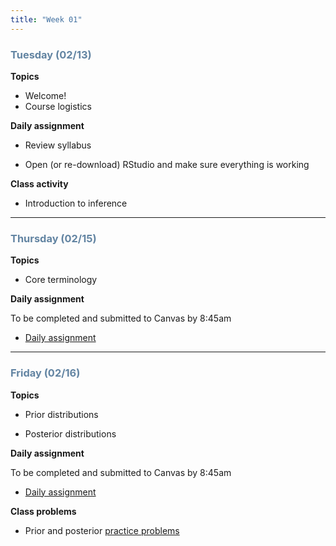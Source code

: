 ```yaml
---
title: "Week 01"
---
```


::: {style="color: #6284a2"}
### Tuesday (02/13)
:::

**Topics**

-   Welcome!
-   Course logistics

**Daily assignment**

-   Review syllabus

-   Open (or re-download) RStudio and make sure everything is working

**Class activity**

-   Introduction to inference

------------------------------------------------------------------------

::: {style="color: #6284a2"}
### Thursday (02/15)
:::

**Topics**

-   Core terminology

**Daily assignment**

To be completed and submitted to Canvas by 8:45am

-   [Daily assignment](daily/DA_01.pdf)

------------------------------------------------------------------------

::: {style="color: #6284a2"}
### Friday (02/16)
:::

**Topics**

-   Prior distributions

-   Posterior distributions

**Daily assignment**

To be completed and submitted to Canvas by 8:45am

-   [Daily assignment](daily/DA_02.pdf)

**Class problems**

-   Prior and posterior [practice problems](class/01_prior_post.pdf)
